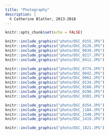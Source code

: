 ```yaml
---
title: "Photography"
description: | 
  © Catherine Blatter, 2013-2018 
---
```


```r
knitr::opts_chunk$set(echo = FALSE)
```


```r

knitr::include_graphics("photo/DSC_0155.JPG")
knitr::include_graphics("photo/DSC_0126.JPG")
knitr::include_graphics("photo/DSC_0039.JPG")
knitr::include_graphics("photo/DSC_0217.JPG")
knitr::include_graphics("photo/DSC_0411.JPG")
```

```r

knitr::include_graphics("photo/DSC_0774.JPG")
knitr::include_graphics("photo/DSC_0042.JPG")
knitr::include_graphics("photo/DSC_0062.JPG")
knitr::include_graphics("photo/DSC_0134.JPG")
knitr::include_graphics("photo/DSC_0160.JPG")
knitr::include_graphics("photo/DSC_0290.JPG")
knitr::include_graphics("photo/DSC_0303.JPG")

```

```r

knitr::include_graphics("photo/DSC_0354.JPG")
knitr::include_graphics("photo/DSC_1184.JPG")
knitr::include_graphics("photo/DSC_1340.JPG")
knitr::include_graphics("photo/DSC_1419.JPG")

```

```r

knitr::include_graphics("photo/DSC_1821.JPG")

```